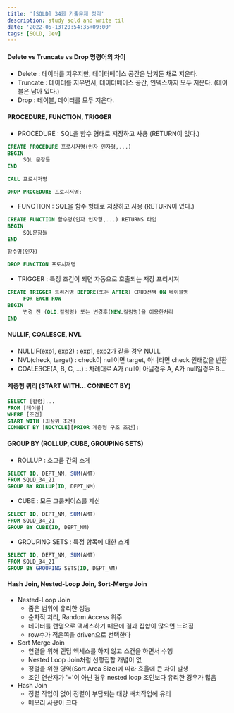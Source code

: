 ```yaml
---
title: '[SQLD] 34회 기출문제 정리'
description: study sqld and write til
date: '2022-05-13T20:54:35+09:00'
tags: [SQLD, Dev]
---
```


#### Delete vs Truncate vs Drop 명령어의 차이
- Delete : 데이터를 지우지만, 데이터베이스 공간은 남겨둔 채로 지운다.
- Truncate : 데이터를 지우면서, 데이터베이스 공간, 인덱스까지 모두 지운다. (테이블은 남아 있다.)
- Drop : 테이블, 데이터를 모두 지운다.

#### PROCEDURE, FUNCTION, TRIGGER
- PROCEDURE : SQL을 함수 형태로 저장하고 사용 (RETURN이 없다.)

```sql
CREATE PROCEDURE 프로시저명(인자 인자형,...)
BEGIN
     SQL 문장들
END

CALL 프로시저명

DROP PROCEDURE 프로시저명;
```

- FUNCTION : SQL을 함수 형태로 저장하고 사용 (RETURN이 있다.)

```sql
CREATE FUNCTION 함수명(인자 인자형,...) RETURNS 타입
BEGIN
     SQL문장들
END

함수명(인자)

DROP FUNCTION 프로시져명
```

- TRIGGER : 특정 조건이 되면 자동으로 호출되는 저장 프리시져

```sql
CREATE TRIGGER 트리거명 BEFORE(또는 AFTER) CRUD선택 ON 테이블명
     FOR EACH ROW
BEGIN
     변경 전 (OLD.칼럼명) 또는 변경후(NEW.칼럼명)을 이용한처리
END
```

#### NULLIF, COALESCE, NVL
- NULLIF(exp1, exp2) : exp1, exp2가 같을 경우 NULL
- NVL(check, target) : check이 null이면 target, 아니라면 check 원래값을 반환
- COALESCE(A, B, C, ...) : 차례대로 A가 null이 아닐경우 A, A가 null일경우 B...

#### 계층형 쿼리 (START WITH... CONNECT BY)

```sql
SELECT [컬럼]...
FROM [테이블]
WHERE [조건]
START WITH [최상위 조건]
CONNECT BY [NOCYCLE][PRIOR 계층형 구조 조건];
```

#### GROUP BY (ROLLUP, CUBE, GROUPING SETS)

- ROLLUP : 소그룹 간의 소계
```sql
SELECT ID, DEPT_NM, SUM(AMT)
FROM SQLD_34_21
GROUP BY ROLLUP(ID, DEPT_NM)
```

- CUBE : 모든 그룹케이스를 계산

```sql
SELECT ID, DEPT_NM, SUM(AMT)
FROM SQLD_34_21
GROUP BY CUBE(ID, DEPT_NM)
```

- GROUPING SETS : 특정 항목에 대한 소계

```sql
SELECT ID, DEPT_NM, SUM(AMT)
FROM SQLD_34_21
GROUP BY GROUPING SETS(ID, DEPT_NM)
```

#### Hash Join, Nested-Loop Join, Sort-Merge Join
- Nested-Loop Join
    - 좁은 범위에 유리한 성능
    - 순차적 처리, Random Access 위주
    - 데이터를 랜덤으로 액세스하기 때문에 결과 집합이 많으면 느려짐
    - row수가 적은쪽을 driven으로 선택한다
- Sort Merge Join
    - 연결을 위해 랜덤 액세스를 하지 않고 스캔을 하면서 수행
    - Nested Loop Join처럼 선행집합 개념이 없
    - 정렬을 위한 영역(Sort Area Size)에 따라 효율에 큰 차이 발생
    - 조인 연산자가 '='이 아닌 경우 nested loop 조인보다 유리한 경우가 많음
- Hash Join
    - 정렬 작업이 없어 정렬이 부담되는 대량 배치작업에 유리
    - 메모리 사용이 크다
